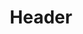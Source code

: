 ---
title: Header
slug: customization/header
description: "Multilingual Documentation Template with Astro: Because One Language is Just Not Enough!"
section: Personalisierung
---